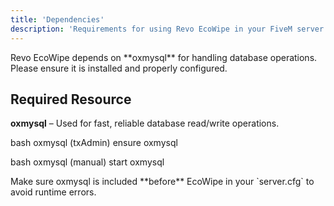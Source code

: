 ```yaml
---
title: 'Dependencies'
description: 'Requirements for using Revo EcoWipe in your FiveM server.'
---
```


<Info>
  Revo EcoWipe depends on **oxmysql** for handling database operations. Please ensure it is installed and properly configured.
</Info>

## Required Resource

**oxmysql** – Used for fast, reliable database read/write operations.

<CodeGroup>

bash oxmysql (txAdmin)
ensure oxmysql

bash oxmysql (manual)
start oxmysql

</CodeGroup>

<Info>
  Make sure oxmysql is included **before** EcoWipe in your `server.cfg` to avoid runtime errors.
</Info>